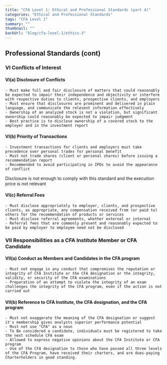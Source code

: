 ```yaml
---
title: "CFA Level 1: Ethical and Professional Standards (part 4)"
categories: "Ethical and Professional Standards"
tags: "CFA Level 1"
summary: ""
thumbnail: ""
backUrl: "blog/cfa-level-1/ethics-3"
---
```


## Professional Standards (cont)

### VI Conflicts of Interest

#### VI(a) Disclosure of Conflicts

    - Must make full and fair disclosure of matters that could reasonably be expected to impair their independence and objectivity or interfere with respective duties to clients, prospective clients, and employers
    - Must ensure that disclosures are prominent and delivered in plain language, and communicate the relevent information effectively
    - Ownership of an analyzed stock is not a violation, but significant ownership could reasonably be expected to impair judgment
    - Best practice is to disclose ownership of a covered stock to the employer and in the investment report

#### VI(b) Priority of Transactions

    - Investment transactions for clients and employers must take precedence over personal trades for personal benefit
    - Must not trade shares (client or personal shares) before issuing a recommendation report
    - Recommended to avoid participating in IPOs to avoid the appearance of conflict

<Note>
  Disclosure is not enough to comply with this standard and the execution price
  is not relevant
</Note>

#### VI(c) Referral Fees

    - Must disclose appropriately to employer, clients, and prospective clients, as appropriate, any compensation received from (or paid to) others for the recommendation of products or services
    - Must disclose referral agreements, whether external or internal
    - Referral fees that are commonly present and reasonably expected to be paid by employer to employee need not be disclosed

### VII Responsibilities as a CFA Institute Member or CFA Candidate

#### VII(a) Conduct as Members and Candidates in the CFA program

    - Must not engage in any conduct that compromises the reputation or integrity of CFA Institute or the CFA designation or the integrity, validity, or security of the CFA examinations
    - Preparation of an attempt to violate the integrity of an exam challenges the integrity of the CFA program, even if the action is not carried out

#### VII(b) Reference to CFA Institute, the CFA designation, and the CFA program

    - Must not exaggerate the meaning of the CFA designation or suggest it's membership gives analysts superior performance potential
    - Must not use "CFA" as a noun
    - To Be considered a candidate, individuals must be registered to take the next schedule CFA exam
    - Allowed to express negative opinions about the CFA Institute or CFA program
    - Use of the CFA designation to those who have passed all three levels of the CFA Program, have received their charters, and are dues-paying Charterholders in good standing.

